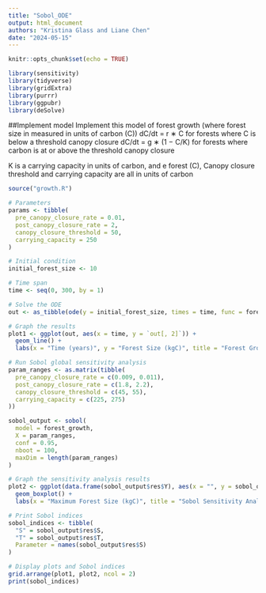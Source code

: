 ```yaml
---
title: "Sobol_ODE"
output: html_document
authors: "Kristina Glass and Liane Chen"
date: "2024-05-15"
---
```


```r
knitr::opts_chunk$set(echo = TRUE)

library(sensitivity)
library(tidyverse)
library(gridExtra)
library(purrr)
library(ggpubr)
library(deSolve)
```

##Implement model
Implement this model of forest growth (where forest size in measured in units of carbon (C))
  dC/dt = r ∗ C for forests where C is below a threshold canopy closure
  dC/dt = g ∗ (1 − C/K) for forests where carbon is at or above the threshold canopy closure

K is a carrying capacity in units of carbon, and e forest (C), Canopy closure threshold and carrying capacity are all in units of carbon

```r
source("growth.R")
```


```r
# Parameters
params <- tibble(
  pre_canopy_closure_rate = 0.01,
  post_canopy_closure_rate = 2,
  canopy_closure_threshold = 50,
  carrying_capacity = 250
)

# Initial condition
initial_forest_size <- 10

# Time span
time <- seq(0, 300, by = 1)

# Solve the ODE
out <- as_tibble(ode(y = initial_forest_size, times = time, func = forest_growth, parms = params))

# Graph the results
plot1 <- ggplot(out, aes(x = time, y = `out[, 2]`)) +
  geom_line() +
  labs(x = "Time (years)", y = "Forest Size (kgC)", title = "Forest Growth Model")

# Run Sobol global sensitivity analysis
param_ranges <- as.matrix(tibble(
  pre_canopy_closure_rate = c(0.009, 0.011),
  post_canopy_closure_rate = c(1.8, 2.2),
  canopy_closure_threshold = c(45, 55),
  carrying_capacity = c(225, 275)
))

sobol_output <- sobol(
  model = forest_growth,
  X = param_ranges,
  conf = 0.95,
  nboot = 100,
  maxDim = length(param_ranges)
)

# Graph the sensitivity analysis results
plot2 <- ggplot(data.frame(sobol_output$res$Y), aes(x = "", y = sobol_output$res$Y)) +
  geom_boxplot() +
  labs(x = "Maximum Forest Size (kgC)", title = "Sobol Sensitivity Analysis")

# Print Sobol indices
sobol_indices <- tibble(
  "S" = sobol_output$res$S,
  "T" = sobol_output$res$T,
  Parameter = names(sobol_output$res$S)
)

# Display plots and Sobol indices
grid.arrange(plot1, plot2, ncol = 2)
print(sobol_indices)
```


```r

```

